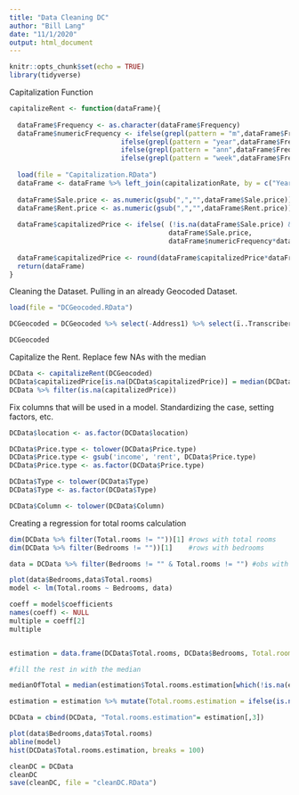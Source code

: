 ```yaml
---
title: "Data Cleaning DC"
author: "Bill Lang"
date: "11/1/2020"
output: html_document
---
```



```r
knitr::opts_chunk$set(echo = TRUE)
library(tidyverse)
```

Capitalization Function 

```r
capitalizeRent <- function(dataFrame){
  
  dataFrame$Frequency <- as.character(dataFrame$Frequency)
  dataFrame$numericFrequency <- ifelse(grepl(pattern = "m",dataFrame$Frequency), 12, 
                            ifelse(grepl(pattern = "year",dataFrame$Frequency), 1,
                            ifelse(grepl(pattern = "ann",dataFrame$Frequency), 1,
                            ifelse(grepl(pattern = "week",dataFrame$Frequency),52, 12))))
  
  load(file = "Capitalization.RData")
  dataFrame <- dataFrame %>% left_join(capitalizationRate, by = c("Year" = "year"))
  
  dataFrame$Sale.price <- as.numeric(gsub(",","",dataFrame$Sale.price))
  dataFrame$Rent.price <- as.numeric(gsub(",","",dataFrame$Rent.price))
  
  dataFrame$capitalizedPrice <- ifelse( (!is.na(dataFrame$Sale.price) & (dataFrame$Sale.price != "") ), 
                                        dataFrame$Sale.price, 
                                        dataFrame$numericFrequency*dataFrame$cap*dataFrame$Rent.price)
  
  dataFrame$capitalizedPrice <- round(dataFrame$capitalizedPrice*dataFrame$dollars2015,2)
  return(dataFrame)
}
```

Cleaning the Dataset. Pulling in an already Geocoded Dataset.

```r
load(file = "DCGeocoded.RData")

DCGeocoded = DCGeocoded %>% select(-Address1) %>% select(ï..Transcriber:Area,Hse.No:location,Address,latitude,longitude)

DCGeocoded
```

Capitalize the Rent. Replace few NAs with the median

```r
DCData <- capitalizeRent(DCGeocoded)
DCData$capitalizedPrice[is.na(DCData$capitalizedPrice)] = median(DCData$capitalizedPrice[!is.na(DCData$capitalizedPrice)])
DCData %>% filter(is.na(capitalizedPrice))
```

Fix columns that will be used in a model. Standardizing the case, setting factors, etc. 

```r
DCData$location <- as.factor(DCData$location)

DCData$Price.type <- tolower(DCData$Price.type)
DCData$Price.type <- gsub('income', 'rent', DCData$Price.type)
DCData$Price.type <- as.factor(DCData$Price.type)

DCData$Type <- tolower(DCData$Type)
DCData$Type <- as.factor(DCData$Type)

DCData$Column <- tolower(DCData$Column)
```


Creating a regression for total rooms calculation

```r

dim(DCData %>% filter(Total.rooms != ""))[1] #rows with total rooms
dim(DCData %>% filter(Bedrooms != ""))[1]    #rows with bedrooms

data = DCData %>% filter(Bedrooms != "" & Total.rooms != "") #obs with both for model

plot(data$Bedrooms,data$Total.rooms)
model <- lm(Total.rooms ~ Bedrooms, data)

coeff = model$coefficients
names(coeff) <- NULL
multiple = coeff[2]
multiple 


estimation = data.frame(DCData$Total.rooms, DCData$Bedrooms, Total.rooms.estimation = NA) %>% mutate(Total.rooms.estimation = ifelse(!is.na(DCData.Total.rooms), DCData.Total.rooms,round(DCData.Bedrooms*multiple))) 

#fill the rest in with the median

medianOfTotal = median(estimation$Total.rooms.estimation[which(!is.na(estimation$Total.rooms.estimation))])

estimation = estimation %>% mutate(Total.rooms.estimation = ifelse(is.na(Total.rooms.estimation), medianOfTotal,as.double(Total.rooms.estimation))) 

DCData = cbind(DCData, "Total.rooms.estimation"= estimation[,3])
```


```r
plot(data$Bedrooms,data$Total.rooms)
abline(model)
hist(DCData$Total.rooms.estimation, breaks = 100)
```






```r
cleanDC = DCData
cleanDC
save(cleanDC, file = "cleanDC.RData")
```



